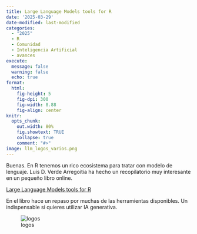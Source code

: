 ```yaml
---
title: Large Language Models tools for R
date: '2025-03-29'
date-modified: last-modified
categories:
  - "2025"
  - R
  - Comunidad
  - Inteligencia Artificial
  - avances
execute: 
  message: false
  warning: false
  echo: true
format: 
  html: 
    fig-height: 5
    fig-dpi: 300
    fig-width: 8.88
    fig-align: center
knitr:
  opts_chunk:
    out.width: 80%
    fig.showtext: TRUE
    collapse: true
    comment: "#>"
image: llm_logos_varios.png
---
```



Buenas.  En R tenemos un rico ecosistema para tratar con modelo de lenguaje. Luis D. Verde Arregoitia ha hecho un recopilatorio muy interesante en  un pequeño libro online. 

[Large Language Models tools for R](https://luisdva.github.io/llmsr-book/)

En el libro hace un repaso por muchas de las herramientas disponibles. Un indispensable si quieres utilizar IA generativa. 

![logos](llm_logos_varios.png)


